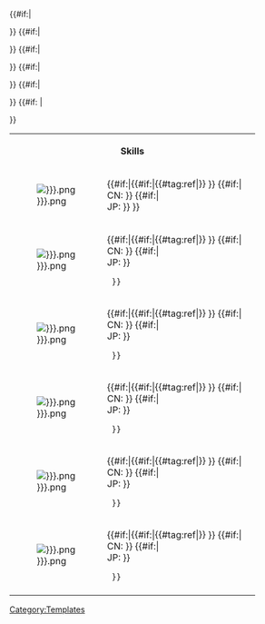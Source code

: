 <includeonly><table class="ship-skills wikitable"><templatestyles src="Template:Ship/Skills/styles.css"/>
<tr><th colspan="5">Skills</th></tr><!--

Skill 1
--><tr>
<td class="skill-icon" style="background: {{Color|skill|{{{Type1|}}} }};">[[File:Skill {{{Skill1Icon|}}}.png]]</td>
<td class="skill-name" style="background: {{Color|skill|{{{Type1|}}} }};">{{#if:{{{Skill1|}}}|<b>{{{Skill1}}}</b>{{#if:{{{Skill1Note|}}}|{{#tag:ref|{{{Skill1Note}}}}} }}<!--
  -->{{#if:{{{Skill1CN|}}}|<br>CN: <span lang="zh">{{{Skill1CN}}}</span>}}<!--
  -->{{#if:{{{Skill1JP|}}}|<br>JP: <span lang="ja">{{{Skill1JP}}}</span>}}
}}</td>
<td>{{{Skill1Desc|}}}</td>
</tr><!--

Skill 2
-->{{#if:{{{Skill2|}}}|<tr>
  <td class="skill-icon" style="background: {{Color|skill|{{{Type2|}}} }};">[[File:Skill {{{Skill2Icon|}}}.png]]</td>
  <td class="skill-name" style="background: {{Color|skill|{{{Type2|}}} }};">{{#if:{{{Skill2|}}}|<b>{{{Skill2}}}</b>{{#if:{{{Skill2Note|}}}|{{#tag:ref|{{{Skill2Note}}}}} }}<!--
    -->{{#if:{{{Skill2CN|}}}|<br>CN: <span lang="zh">{{{Skill2CN}}}</span>}}<!--
    -->{{#if:{{{Skill2JP|}}}|<br>JP: <span lang="ja">{{{Skill2JP}}}</span>}}
  }}</td>
  <td>{{{Skill2Desc|}}}</td>
</tr>}}<!--

Skill 3
-->{{#if:{{{Skill3|}}}|<tr>
  <td class="skill-icon" style="background: {{Color|skill|{{{Type3|}}} }};">[[File:Skill {{{Skill3Icon|}}}.png]]</td>
  <td class="skill-name" style="background: {{Color|skill|{{{Type3|}}} }};">{{#if:{{{Skill3|}}}|<b>{{{Skill3}}}</b>{{#if:{{{Skill3Note|}}}|{{#tag:ref|{{{Skill3Note}}}}} }}<!--
    -->{{#if:{{{Skill3CN|}}}|<br>CN: <span lang="zh">{{{Skill3CN}}}</span>}}<!--
    -->{{#if:{{{Skill3JP|}}}|<br>JP: <span lang="ja">{{{Skill3JP}}}</span>}}
  }}</td>
  <td>{{{Skill3Desc|}}}</td>
</tr>}}<!--

Skill 4
-->{{#if:{{{Skill4|}}}|<tr>
  <td class="skill-icon" style="background: {{Color|skill|{{{Type4|}}} }};">[[File:Skill {{{Skill4Icon|}}}.png]]</td>
  <td class="skill-name" style="background: {{Color|skill|{{{Type4|}}} }};">{{#if:{{{Skill4|}}}|<b>{{{Skill4}}}</b>{{#if:{{{Skill4Note|}}}|{{#tag:ref|{{{Skill4Note}}}}} }}<!--
    -->{{#if:{{{Skill4CN|}}}|<br>CN: <span lang="zh">{{{Skill4CN}}}</span>}}<!--
    -->{{#if:{{{Skill4JP|}}}|<br>JP: <span lang="ja">{{{Skill4JP}}}</span>}}
  }}</td>
  <td>{{{Skill4Desc|}}}</td>
</tr>}}<!--

Skill 5
-->{{#if:{{{Skill5|}}}|<tr>
  <td class="skill-icon" style="background: {{Color|skill|{{{Type5|}}} }};">[[File:Skill {{{Skill5Icon|}}}.png]]</td>
  <td class="skill-name" style="background: {{Color|skill|{{{Type5|}}} }};">{{#if:{{{Skill5|}}}|<b>{{{Skill5}}}</b>{{#if:{{{Skill5Note|}}}|{{#tag:ref|{{{Skill5Note}}}}} }}<!--
    -->{{#if:{{{Skill5CN|}}}|<br>CN: <span lang="zh">{{{Skill5CN}}}</span>}}<!--
    -->{{#if:{{{Skill5JP|}}}|<br>JP: <span lang="ja">{{{Skill5JP}}}</span>}}
  }}</td>
  <td>{{{Skill5Desc|}}}</td>
</tr>}}<!--

Skill 6
-->{{#if:{{{Skill6|}}}|<tr>
  <td class="skill-icon" style="background: {{Color|skill|{{{Type6|}}} }};">[[File:Skill {{{Skill6Icon|}}}.png]]</td>
  <td class="skill-name" style="background: {{Color|skill|{{{Type6|}}} }};">{{#if:{{{Skill6|}}}|<b>{{{Skill6}}}</b>{{#if:{{{Skill6Note|}}}|{{#tag:ref|{{{Skill6Note}}}}} }}<!--
    -->{{#if:{{{Skill6CN|}}}|<br>CN: <span lang="zh">{{{Skill6CN}}}</span>}}<!--
    -->{{#if:{{{Skill6JP|}}}|<br>JP: <span lang="ja">{{{Skill6JP}}}</span>}}
  }}</td>
  <td>{{{Skill6Desc|}}}</td>
</tr>}}<!--

Trivia
-->{{#if:{{{Skill1Note|}}} {{{Skill2Note|}}} {{{Skill3Note|}}} {{{Skill4Note|}}} {{{Skill5Note|}}} {{{Skill6Note|}}}|<tr>
  <td colspan="10" style="font-size: 11px;"><references/></td>
</tr>}}<!--

--></table></includeonly><noinclude>
{{Ship/Skills
| Type1 = Offense
| Skill1 = Grin and Fire!
| Skill1CN = Grin and fire！
| Skill1JP = グリンしてファイア！
| Skill1Desc = Decrease this ship's DMG taken by 5% (15%). Every 12s after the start of the battle: 50% (100%) chance to fire a special barrage (DMG is based on the skill's level).
| Skill1Icon = 19280
| Skill1Note = Note 1

| Type2 = Support
| Skill2 = Bounce Right Back
| Skill2CN = 柴郡PowerUp！
| Skill2JP = チェシャーがやるよ！
| Skill2Desc = Decrease the loading time of this ship's first wave of torpedoes by 40% (70%). When this ship takes DMG: 15% chance to increase this ship's FP, EVA, and AA by 1% (5%) until the end of the battle. Can be stacked up to 3 times.
| Skill2Icon = 19270
| Skill2Note = Note 2

| Type3 = Support
| Skill3 = (Fate Simulation)<br>Bounce Right Back+
| Skill3CN = 柴郡PowerUp！ +
| Skill3JP = チェシャーがやるよ！+
| Skill3Desc = Decreases the loading time of this ship's first 2 waves of torpedoes by 40% (70%). When this ship takes DMG: 15% chance to increase this ship's FP, EVA, and AA by 1% (5%) until the end of the battle (Effect can be stacked up to 3 times). While this ship's HP is at 80% or higher: increases this ship's Torpedo DMG by 4% (10%).<br>(Replaces "Bounce Right Back")
| Skill3Icon = 19270
| Skill3Note = Note 3
}}
[[Category:Templates]]
</noinclude>
